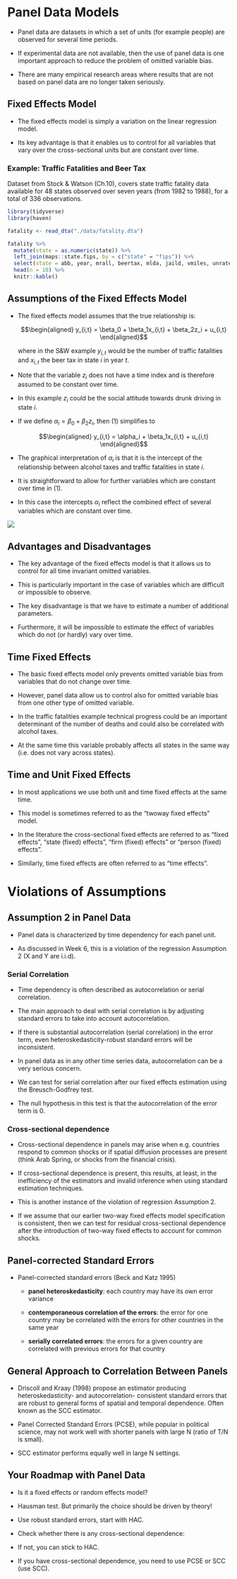 # Panel Data Models

- Panel data are datasets in which a set of units (for example people) are
observed for several time periods.

- If experimental data are not available, then the use of panel data is
one important approach to reduce the problem of omitted variable bias.

- There are many empirical research areas where results that are not based
on panel data are no longer taken seriously.

## Fixed Effects Model

- The fixed effects model is simply a variation on the linear regression
model.

- Its key advantage is that it enables us to control for all variables
that vary over the cross-sectional units but are constant over time.

### Example: Traffic Fatalities and Beer Tax

Dataset from Stock & Watson (Ch.10), covers state traffic fatality data available for 48 states observed over seven years (from 1982 to 1988), for a total of 336 observations. 

```r
library(tidyverse)
library(haven)

fatality <- read_dta("./data/fatality.dta")

fatality %>%
  mutate(state = as.numeric(state)) %>% 
  left_join(maps::state.fips, by = c("state" = "fips")) %>% 
  select(state = abb, year, mrall, beertax, mlda, jaild, vmiles, unrate, perinc) %>% 
  head(n = 10) %>% 
  knitr::kable()

```

## Assumptions of the Fixed Effects Model

- The fixed effects model assumes that the true relationship is:

    $$\begin{aligned}
    y_{i,t} = \beta_0 + \beta_1x_{i,t} + \beta_2z_i + u_{i,t} \end{aligned}$$
    
    where in the S&W example $y_{i,t}$ would be the number of traffic
    fatalities and $x_{i,t}$ the beer tax in state $i$ in year $t$.

- Note that the variable $z_i$ does not have a time index and is therefore
assumed to be constant over time.

- In this example $z_i$ could be the social attitude towards drunk driving
in state $i$.

- If we define $\alpha_i = \beta_0 + \beta_2z_i$, then (1) simplifies to

    $$\begin{aligned}
    y_{i,t} = \alpha_i + \beta_1x_{i,t} + u_{i,t} \end{aligned}$$

- The graphical interpretation of $\alpha_i$ is that it is the intercept
of the relationship between alcohol taxes and traffic fatalities in
state $i$.

- It is straightforward to allow for further variables which are constant
over time in (1).

- In this case the intercepts $\alpha_i$ reflect the combined effect of
several variables which are constant over time.

![](./img/fixed_effects.png)

## Advantages and Disadvantages

- The key advantage of the fixed effects model is that it allows us to
control for all time invariant omitted variables.

- This is particularly important in the case of variables which are
difficult or impossible to observe.

- The key disadvantage is that we have to estimate a number of additional
parameters.

- Furthermore, it will be impossible to estimate the effect of variables
which do not (or hardly) vary over time.

## Time Fixed Effects

- The basic fixed effects model only prevents omitted variable bias from
variables that do not change over time.

- However, panel data allow us to control also for omitted variable bias
from one other type of omitted variable.

- In the traffic fatalities example technical progress could be an
important determinant of the number of deaths and could also be
correlated with alcohol taxes.

- At the same time this variable probably affects all states in the same
way (i.e. does not vary across states).

## Time and Unit Fixed Effects

- In most applications we use both unit and time fixed effects at the
same time.

- This model is sometimes referred to as the “twoway fixed effects” model.

- In the literature the cross-sectional fixed effects are referred to as
“fixed effects”, “state (fixed) effects”, “firm (fixed) effects” or
“person (fixed) effects”.

- Similarly, time fixed effects are often referred to as “time effects”.

# Violations of Assumptions

## Assumption 2 in Panel Data

- Panel data is characterized by time dependency for each panel unit.

- As discussed in Week 6, this is a violation of the regression Assumption
2 (X and Y are i.i.d).

### Serial Correlation

- Time dependency is often described as autocorrelation or serial correlation.

- The main approach to deal with serial correlation is by adjusting standard errors to take into account autocorrelation.

- If there is substantial autocorrelation (serial correlation) in the error term, even heteroskedasticity-robust standard errors will be inconsistent.

- In panel data as in any other time series data, autocorrelation can be a very serious concern.

- We can test for serial correlation after our fixed effects estimation using the Breusch-Godfrey test.

- The null hypothesis in this test is that the autocorrelation of the error term is 0.

### Cross-sectional dependence

- Cross-sectional dependence in panels may arise when e.g. countries respond to common shocks or if spatial diffusion processes are present (think Arab Spring, or shocks from the financial crisis).

- If cross-sectional dependence is present, this results, at least, in the inefficiency of the estimators and invalid inference when using standard estimation techniques.

- This is another instance of the violation of regression Assumption 2.

- If we assume that our earlier two-way fixed effects model specification is consistent, then we can test for residual cross-sectional dependence
after the introduction of two-way fixed effects to account for common shocks.

## Panel-corrected Standard Errors

- Panel-corrected standard errors (Beck and Katz 1995)

    - **panel heteroskedasticity**: each country may have its own error variance

    - **contemporaneous correlation of the errors**: the error for one country may be correlated with the errors for other countries in the same year

    - **serially correlated errors**: the errors for a given country are correlated with previous errors for that country

## General Approach to Correlation Between Panels

- Driscoll and Kraay (1998) propose an estimator producing heteroskedasticity- and autocorrelation- consistent standard errors that are robust to general forms of spatial and temporal dependence. Often known as the SCC estimator.

- Panel Corrected Standard Errors (PCSE), while popular in political science, may not work well with shorter panels with large N (ratio of T/N is small).

- SCC estimator performs equally well in large N settings.

## Your Roadmap with Panel Data

- Is it a fixed effects or random effects model?

- Hausman test. But primarily the choice should be driven by theory!

- Use robust standard errors, start with HAC.

- Check whether there is any cross-sectional dependence:

- If not, you can stick to HAC.

- If you have cross-sectional dependence, you need to use PCSE or SCC (use SCC).

